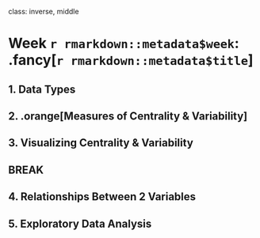 
class: inverse, middle

# Week `r rmarkdown::metadata$week`: .fancy[`r rmarkdown::metadata$title`]

## 1. Data Types
## 2. .orange[Measures of Centrality & Variability]
## 3. Visualizing Centrality & Variability

## BREAK

## 4. Relationships Between 2 Variables
## 5. Exploratory Data Analysis
